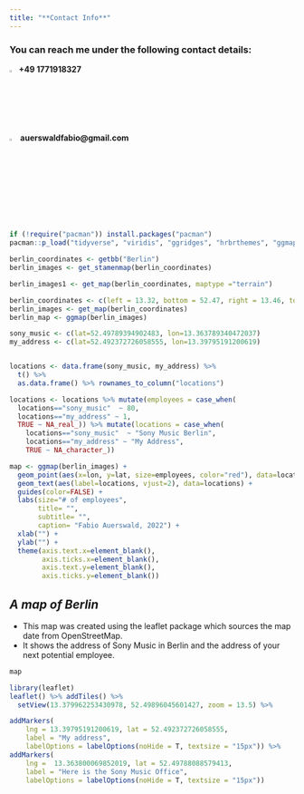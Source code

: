 ```yaml
---
title: "**Contact Info**"
---
```


<style>
a:link {
  color: #990000;
  background-color: transparent;
  text-decoration: none;
}

a:visited {
  color: pink;
  background-color: transparent;
  text-decoration: none;
}

a:hover {
  color: darkblue;
  background-color: transparent;
  text-decoration: underline;
}

a:active {
  color: yellow;
  background-color: transparent;
  text-decoration: underline;
}
</style>


### You can reach me under the following contact details: 

<img src="/Users/Fabio/Desktop/GitHub/Fabio-Auerswald.github.io/mobile.png" style="" alt="mobile-pictogram"
	title="" width="2.5%" /> **+49 1771918327**
<br/>

<img src="/Users/Fabio/Desktop/GitHub/Fabio-Auerswald.github.io/mail.png" style="" alt="mail-pictogram"
	title="" width="3%" /> **auerswaldfabio@gmail.com**
	
<br/>

```r
if (!require("pacman")) install.packages("pacman")
pacman::p_load("tidyverse", "viridis", "ggridges", "hrbrthemes", "ggmap","osmdata")

berlin_coordinates <- getbb("Berlin")
berlin_images <- get_stamenmap(berlin_coordinates)

berlin_images1 <- get_map(berlin_coordinates, maptype ="terrain")

berlin_coordinates <- c(left = 13.32, bottom = 52.47, right = 13.46, top = 52.54)
berlin_images <- get_map(berlin_coordinates)
berlin_map <- ggmap(berlin_images)

sony_music <- c(lat=52.49789394902483, lon=13.363789340472037)
my_address <- c(lat=52.492372726058555, lon=13.39795191200619)


locations <- data.frame(sony_music, my_address) %>%
  t() %>%
  as.data.frame() %>% rownames_to_column("locations")

locations <- locations %>% mutate(employees = case_when(
  locations=="sony_music"  ~ 80,
  locations=="my_address" ~ 1,
  TRUE ~ NA_real_)) %>% mutate(locations = case_when(
    locations=="sony_music"  ~ "Sony Music Berlin",
    locations=="my_address" ~ "My Address",
    TRUE ~ NA_character_)) 

map <- ggmap(berlin_images) +
  geom_point(aes(x=lon, y=lat, size=employees, color="red"), data=locations) + 
  geom_text(aes(label=locations, vjust=2), data=locations) +
  guides(color=FALSE) +
  labs(size="# of employees",
       title= "",
       subtitle= "",
       caption= "Fabio Auerswald, 2022") +
  xlab("") +
  ylab("") + 
  theme(axis.text.x=element_blank(),
        axis.ticks.x=element_blank(),
        axis.text.y=element_blank(),
        axis.ticks.y=element_blank())

```

## *A map of Berlin*
  * This map was created using the leaflet package which sources the map date from OpenStreetMap.
  * It shows the address of Sony Music in Berlin and the address of your next potential employee.
```r
map
```

```r
library(leaflet)
leaflet() %>% addTiles() %>%
  setView(13.379962253430978, 52.49896045601427, zoom = 13.5) %>%

addMarkers(
    lng = 13.39795191200619, lat = 52.492372726058555,
    label = "My address",
    labelOptions = labelOptions(noHide = T, textsize = "15px")) %>% 
addMarkers(
    lng =  13.363800069852019, lat = 52.49788088579413, 
    label = "Here is the Sony Music Office",
    labelOptions = labelOptions(noHide = T, textsize = "15px")) 
```